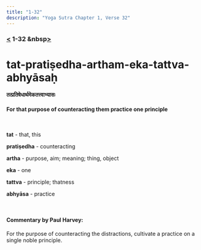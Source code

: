 ```yaml
---
title: "1-32"
description: "Yoga Sutra Chapter 1, Verse 32"
---
```


### [<](/Chapter-1/1-31) 1-32 &nbsp[>](/Chapter-1/1-33/)

# tat-pratiṣedha-artham-eka-tattva-abhyāsaḥ

#### तत्प्रतिषेधार्थमेकतत्त्वाभ्यासः

#### For that purpose of counteracting them practice one principle

<br />

**tat** - that, this <br />

**pratiṣedha** - counteracting <br />

**artha** - purpose, aim; meaning; thing, object <br />

**eka** - one <br />

**tattva** - principle; thatness <br />

**abhyāsa** - practice

<br />

#### Commentary by Paul Harvey:

For the purpose of counteracting the distractions,
cultivate a practice on a single noble principle.
